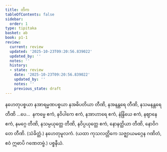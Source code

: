 ```yaml
---
title: တိက
tableOfContents: false
sidebar:
  order: 1
type: tipitaka
basket: ab
book: p1-1
review:
  current: review
  updated: '2025-10-23T09:20:56.839022'
  updated_by: ''
  notes: ''
  history:
  - state: review
    date: '2025-10-23T09:20:56.839022'
    updated_by: ''
    notes: ''
    previous_state: draft
---
```



<ReviewStatus review={frontmatter.review} showDetails={true} />

<HypothesisAnnotation frontmatter={frontmatter} />

<DynamicBreadcrumb />

<Paragraph number="2144" book="p1-1">
နဟေတုပစ္စယာ နအာရမ္မဏပစ္စယာ နအဓိပတိယာ တီဏိ, နအနန္တရေ တီဏိ, နသမနန္တရေ တီဏိ …ပေ…  နကမ္မေ ဧကံ, နဝိပါကေ ဧကံ, နအာဟာရေ ဧကံ, နဲန္ဒြိယေ ဧကံ, နဈာနေ ဧကံ, နမဂ္ဂေ တီဏိ, နသမ္ပယုတ္တေ တီဏိ, နဝိပ္ပယုတ္တေ ဧကံ, နောနတ္ထိယာ တီဏိ, နောဝိဂတေ တီဏိ. (သံခိတ္တံ.)

</Paragraph>

<Paragraph number="2145" type="center" book="p1-1">
နဟေတုမူလကံ.


</Paragraph>

<Paragraph number="2146" type="center" book="p1-1">
(ယထာ ကုသလတ္တိကေ သဇ္ဈာယမဂ္ဂေန ဂဏိတံ, ဧဝံ ဣဓာပိ ဂဏေတဗ္ဗံ.)

</Paragraph>

<Paragraph number="2147" type="center" book="p1-1">
ပစ္စနီယံ.
</Paragraph>
